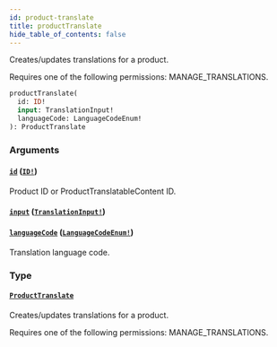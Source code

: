 ```yaml
---
id: product-translate
title: productTranslate
hide_table_of_contents: false
---
```


Creates/updates translations for a product.

Requires one of the following permissions: MANAGE_TRANSLATIONS.

```graphql
productTranslate(
  id: ID!
  input: TranslationInput!
  languageCode: LanguageCodeEnum!
): ProductTranslate
```

### Arguments

#### [`id`](#) ([`ID!`](../../../developer/api-reference/scalars/id))

Product ID or ProductTranslatableContent ID.

#### [`input`](#) ([`TranslationInput!`](../../../developer/api-reference/inputs/translation-input))

#### [`languageCode`](#) ([`LanguageCodeEnum!`](../../../developer/api-reference/enums/language-code-enum))

Translation language code.

### Type

#### [`ProductTranslate`](../../../developer/api-reference/objects/product-translate)

Creates/updates translations for a product.

Requires one of the following permissions: MANAGE_TRANSLATIONS.
